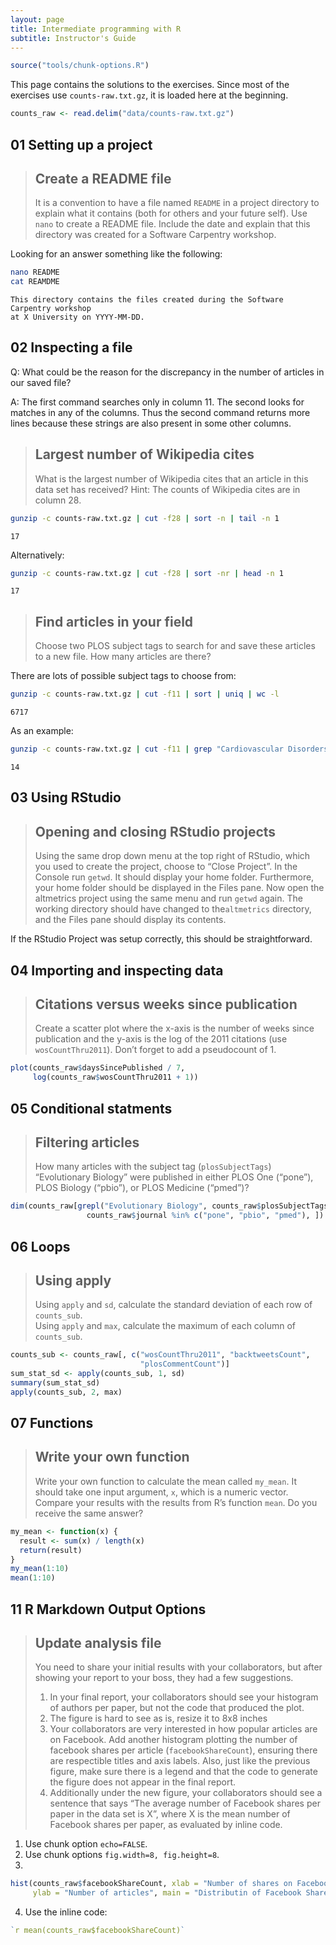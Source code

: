 ```yaml
---
layout: page
title: Intermediate programming with R
subtitle: Instructor's Guide
---
```


```r
source("tools/chunk-options.R")
```

This page contains the solutions to the exercises.
Since most of the exercises use `counts-raw.txt.gz`, it is loaded here at the beginning.

```r
counts_raw <- read.delim("data/counts-raw.txt.gz")
```

## 01 Setting up a project

> ## Create a README file {.challenge}
>
> It is a convention to have a file named `README` in a project directory to explain what it contains (both for others and your future self).
> Use `nano` to create a README file.
> Include the date and explain that this directory was created for a Software Carpentry workshop.

Looking for an answer something like the following:

~~~{.bash}
nano README
cat REAMDME
~~~
~~~ {.output}
This directory contains the files created during the Software Carpentry workshop
at X University on YYYY-MM-DD.
~~~

## 02 Inspecting a file

Q: What could be the reason for the discrepancy in the number of articles in our saved file?

A: The first command searches only in column 11. The second looks for matches in any of the columns. Thus the second command returns more lines because these strings are also present in some other columns.

> ## Largest number of Wikipedia cites {.challenge}
>
> What is the largest number of Wikipedia cites that an article in this data set has received?
> Hint: The counts of Wikipedia cites are in column 28.

~~~ {.bash}
gunzip -c counts-raw.txt.gz | cut -f28 | sort -n | tail -n 1
~~~
~~~ {.output}
17
~~~

Alternatively:

~~~ {.bash}
gunzip -c counts-raw.txt.gz | cut -f28 | sort -nr | head -n 1
~~~
~~~ {.output}
17
~~~


> ## Find articles in your field {.challenge}
>
> Choose two PLOS subject tags to search for and save these articles to a new file.
> How many articles are there?

There are lots of possible subject tags to choose from:

~~~ {.bash}
gunzip -c counts-raw.txt.gz | cut -f11 | sort | uniq | wc -l
~~~
~~~ {.output}
6717
~~~

As an example:

~~~ {.bash}
gunzip -c counts-raw.txt.gz | cut -f11 | grep "Cardiovascular Disorders" | grep "Nephrology" | wc -l
~~~
~~~ {.output}
14
~~~

## 03 Using RStudio

> ## Opening and closing RStudio projects {.challenge}
>
> Using the same drop down menu at the top right of RStudio, which you used to create the project, choose to "Close Project".
> In the Console run `getwd`.
> It should display your home folder.
> Furthermore, your home folder should be displayed in the Files pane.
> Now open the altmetrics project using the same menu and run `getwd` again.
> The working directory should have changed to the`altmetrics` directory,
> and the Files pane should display its contents.

If the RStudio Project was setup correctly, this should be straightforward.

## 04 Importing and inspecting data

> ## Citations versus weeks since publication {.challenge}
> Create a scatter plot where the x-axis is the number of weeks since publication and the 
y-axis is the log of the 2011 citations (use `wosCountThru2011`).
> Don't forget to add a pseudocount of 1.

```r
plot(counts_raw$daysSincePublished / 7,
     log(counts_raw$wosCountThru2011 + 1))
```

## 05 Conditional statments

> ## Filtering articles {.challenge}
>
> How many articles with the subject tag (`plosSubjectTags`) "Evolutionary Biology" were published in either PLOS One ("pone"), PLOS Biology ("pbio"), or PLOS Medicine ("pmed")?

```r
dim(counts_raw[grepl("Evolutionary Biology", counts_raw$plosSubjectTags) &
                 counts_raw$journal %in% c("pone", "pbio", "pmed"), ])
```

## 06 Loops

> ## Using apply {.challenge}
>
> Using `apply` and `sd`, calculate the standard deviation of each row of `counts_sub`.  
> Using `apply` and `max`, calculate the maximum of each column of `counts_sub`.  


```r
counts_sub <- counts_raw[, c("wosCountThru2011", "backtweetsCount",
                             "plosCommentCount")]
sum_stat_sd <- apply(counts_sub, 1, sd)
summary(sum_stat_sd)
apply(counts_sub, 2, max)
```

## 07 Functions

> ## Write your own function {.challenge}
>
> Write your own function to calculate the mean called `my_mean`.
> It should take one input argument, `x`, which is a numeric vector.
> Compare your results with the results from R's function `mean`.
> Do you receive the same answer?

```r
my_mean <- function(x) {
  result <- sum(x) / length(x)
  return(result)
}
my_mean(1:10)
mean(1:10)
```

## 11 R Markdown Output Options

> ## Update analysis file {.challenge}
>
> You need to share your initial results with your collaborators, but after showing your report to your boss, they had a few suggestions.
>
> 1. In your final report, your collaborators should see your histogram of authors per paper, but not the code that produced the plot.  
> 2. The figure is hard to see as is, resize it to 8x8 inches
> 3. Your collaborators are very interested in how popular articles are on Facebook. Add another histogram plotting the number of facebook shares per article (`facebookShareCount`), ensuring there are respectible titles and axis labels. Also, just like the previous figure, make sure there is a legend and that the code to generate the figure does not appear in the final report. 
> 4. Additionally under the new figure, your collaborators should see a sentence that says "The average number of Facebook shares per paper in the data set is X", where X is the mean number of Facebook shares per paper, as evaluated by inline code. 

1. Use chunk option `echo=FALSE`.
2. Use chunk options `fig.width=8, fig.height=8`.
3. 

```r
hist(counts_raw$facebookShareCount, xlab = "Number of shares on Facebook",
     ylab = "Number of articles", main = "Distributin of Facebook Shares")
```

4. Use the inline code:

```r
`r mean(counts_raw$facebookShareCount)`
```
